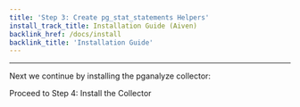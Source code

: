 ```yaml
---
title: 'Step 3: Create pg_stat_statements Helpers'
install_track_title: Installation Guide (Aiven)
backlink_href: /docs/install
backlink_title: 'Installation Guide'
---
```



<NoPgMonitorPgStatStatementsHelpers adminUsername='avnadmin' systemType='aiven' />

---

Next we continue by installing the pganalyze collector:

<Link className="btn btn-success" to="04_install_the_collector">
  Proceed to Step 4: Install the Collector
</Link>
